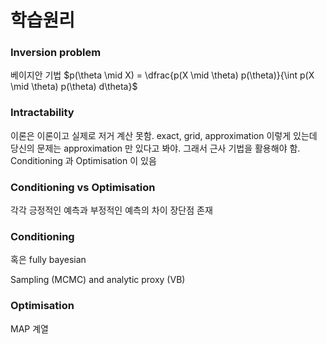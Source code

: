 # 학습원리 {#principle}

### Inversion problem {-}

베이지안 기법 $p(\theta \mid X) = \dfrac{p(X \mid \theta) p(\theta)}{\int p(X \mid \theta) p(\theta) d\theta}$

### Intractability {-}

이론은 이론이고 실제로 저거 계산 못함.
exact, grid, approximation 이렇게 있는데 당신의 문제는 approximation 만 있다고 봐야.
그래서 근사 기법을 활용해야 함.
Conditioning 과 Optimisation 이 있음

### Conditioning vs Optimisation

각각 긍정적인 예측과 부정적인 예측의 차이
장단점 존재

### Conditioning {-}

혹은 fully bayesian

Sampling (MCMC) and analytic proxy (VB)

### Optimisation {-}

MAP 계열
